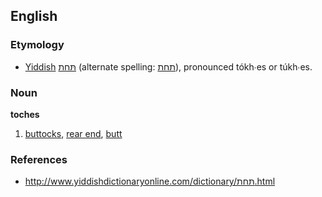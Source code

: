 ==English==

===Etymology===
*[[Yiddish]] [[תּחת]] (alternate spelling: [[תחת]]), pronounced tókh∙es or túkh∙es.

===Noun===
'''toches'''

# [[buttocks]], [[rear end]], [[butt]]

===References===
*http://www.yiddishdictionaryonline.com/dictionary/תּחת.html